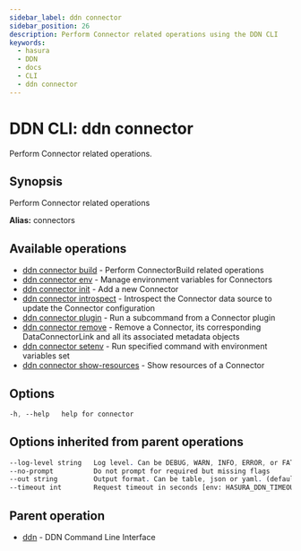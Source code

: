 ```yaml
---
sidebar_label: ddn connector
sidebar_position: 26
description: Perform Connector related operations using the DDN CLI
keywords:
  - hasura
  - DDN
  - docs
  - CLI
  - ddn connector
---
```


# DDN CLI: ddn connector

Perform Connector related operations.

## Synopsis

Perform Connector related operations

**Alias:** connectors

## Available operations

- [ddn connector build](/reference/cli/commands/ddn_connector_build) - Perform ConnectorBuild related operations
- [ddn connector env](/reference/cli/commands/ddn_connector_env) - Manage environment variables for Connectors
- [ddn connector init](/reference/cli/commands/ddn_connector_init) - Add a new Connector
- [ddn connector introspect](/reference/cli/commands/ddn_connector_introspect) - Introspect the Connector data source to update the Connector configuration
- [ddn connector plugin](/reference/cli/commands/ddn_connector_plugin) - Run a subcommand from a Connector plugin
- [ddn connector remove](/reference/cli/commands/ddn_connector_remove) - Remove a Connector, its corresponding DataConnectorLink and all its associated metadata objects
- [ddn connector setenv](/reference/cli/commands/ddn_connector_setenv) - Run specified command with environment variables set
- [ddn connector show-resources](/reference/cli/commands/ddn_connector_show-resources) - Show resources of a Connector

## Options

```sass
-h, --help   help for connector
```

## Options inherited from parent operations

```sass
--log-level string   Log level. Can be DEBUG, WARN, INFO, ERROR, or FATAL. (default "INFO")
--no-prompt          Do not prompt for required but missing flags
--out string         Output format. Can be table, json or yaml. (default "table")
--timeout int        Request timeout in seconds [env: HASURA_DDN_TIMEOUT] (default 100)
```

## Parent operation

- [ddn](/reference/cli/commands/ddn) - DDN Command Line Interface
